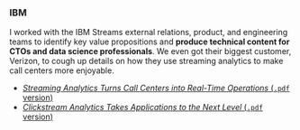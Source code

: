 ### IBM

I worked with the IBM Streams external relations, product, and engineering teams to identify key value propositions and **produce technical content for CTOs and data science professionals**. We even got their biggest customer, Verizon, to cough up details on how they use streaming analytics to make call centers more enjoyable.

- [_Streaming Analytics Turns Call Centers into Real-Time Operations_ (`.pdf` version)](/work/IBM_ebook-call-center.pdf)
- [_Clickstream Analytics Takes Applications to the Next Level_ (`.pdf`
  version)](/work/IBM_ebook-clickstream.pdf)